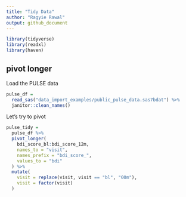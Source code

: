 ```yaml
---
title: "Tidy Data"
author: "Ragyie Rawal"
output: github_document
---
```


```r
library(tidyverse)
library(readxl)
library(haven)
```

## pivot longer 

Load the PULSE data

```r
pulse_df = 
  read_sas("data_import_examples/public_pulse_data.sas7bdat") %>% 
  janitor::clean_names()
```

Let's try to pivot 

```r
pulse_tidy = 
  pulse_df %>% 
  pivot_longer(
    bdi_score_bl:bdi_score_12m,
    names_to = "visit", 
    names_prefix = "bdi_score_",
    values_to = "bdi"
  ) %>% 
  mutate(
    visit = replace(visit, visit == "bl", "00m"),
    visit = factor(visit)
  )
```



